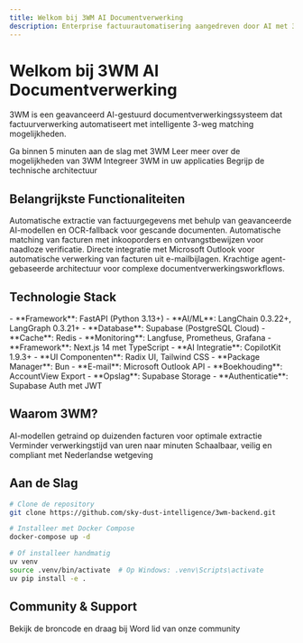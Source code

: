 ```yaml
---
title: Welkom bij 3WM AI Documentverwerking
description: Enterprise factuurautomatisering aangedreven door AI met 3-weg matching
---
```


# Welkom bij 3WM AI Documentverwerking

3WM is een geavanceerd AI-gestuurd documentverwerkingssysteem dat factuurverwerking automatiseert met intelligente 3-weg matching mogelijkheden.

<CardGroup cols={2}>
  <Card
    title="Snelstart"
    icon="rocket"
    href="/docs/3wm-project/getting-started/quickstart"
  >
    Ga binnen 5 minuten aan de slag met 3WM
  </Card>
  <Card
    title="Overzicht"
    icon="book"
    href="/docs/3wm-project/overview"
  >
    Leer meer over de mogelijkheden van 3WM
  </Card>
  <Card
    title="API Referentie"
    icon="code"
    href="/docs/3wm-project/api-reference/overview"
  >
    Integreer 3WM in uw applicaties
  </Card>
  <Card
    title="Architectuur"
    icon="building"
    href="/docs/3wm-project/architecture/overview"
  >
    Begrijp de technische architectuur
  </Card>
</CardGroup>

## Belangrijkste Functionaliteiten

<AccordionGroup>
  <Accordion title="AI-gestuurde Documentverwerking">
    Automatische extractie van factuurgegevens met behulp van geavanceerde AI-modellen en OCR-fallback voor gescande documenten.
  </Accordion>
  
  <Accordion title="Intelligente 3-Weg Matching">
    Automatische matching van facturen met inkooporders en ontvangstbewijzen voor naadloze verificatie.
  </Accordion>
  
  <Accordion title="E-mail Integratie">
    Directe integratie met Microsoft Outlook voor automatische verwerking van facturen uit e-mailbijlagen.
  </Accordion>
  
  <Accordion title="LangGraph Workflow Orchestratie">
    Krachtige agent-gebaseerde architectuur voor complexe documentverwerkingsworkflows.
  </Accordion>
</AccordionGroup>

## Technologie Stack

<Tabs>
  <Tab title="Backend">
    - **Framework**: FastAPI (Python 3.13+)
    - **AI/ML**: LangChain 0.3.22+, LangGraph 0.3.21+
    - **Database**: Supabase (PostgreSQL Cloud)
    - **Cache**: Redis
    - **Monitoring**: Langfuse, Prometheus, Grafana
  </Tab>
  
  <Tab title="Frontend">
    - **Framework**: Next.js 14 met TypeScript
    - **AI Integratie**: CopilotKit 1.9.3+
    - **UI Componenten**: Radix UI, Tailwind CSS
    - **Package Manager**: Bun
  </Tab>
  
  <Tab title="Integraties">
    - **E-mail**: Microsoft Outlook API
    - **Boekhouding**: AccountView Export
    - **Opslag**: Supabase Storage
    - **Authenticatie**: Supabase Auth met JWT
  </Tab>
</Tabs>

## Waarom 3WM?

<CardGroup cols={3}>
  <Card title="99% Nauwkeurigheid" icon="chart-line">
    AI-modellen getraind op duizenden facturen voor optimale extractie
  </Card>
  <Card title="5x Sneller" icon="bolt">
    Verminder verwerkingstijd van uren naar minuten
  </Card>
  <Card title="Enterprise-Ready" icon="shield">
    Schaalbaar, veilig en compliant met Nederlandse wetgeving
  </Card>
</CardGroup>

## Aan de Slag

```bash
# Clone de repository
git clone https://github.com/sky-dust-intelligence/3wm-backend.git

# Installeer met Docker Compose
docker-compose up -d

# Of installeer handmatig
uv venv
source .venv/bin/activate  # Op Windows: .venv\Scripts\activate
uv pip install -e .
```

## Community & Support

<CardGroup cols={2}>
  <Card
    title="GitHub"
    icon="github"
    href="https://github.com/sky-dust-intelligence/3wm"
  >
    Bekijk de broncode en draag bij
  </Card>
  <Card
    title="Slack Community"
    icon="slack"
    href="https://skydust.ai/slack"
  >
    Word lid van onze community
  </Card>
</CardGroup> 